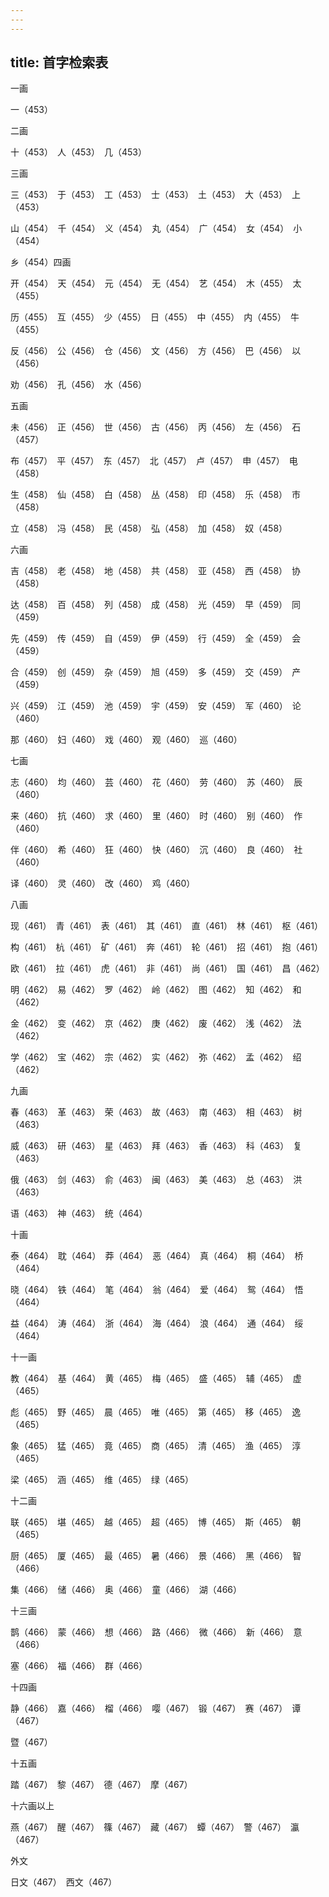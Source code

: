 ```yaml
---
---
---
```

title: 首字检索表
---




一画

一（453）

二画

十（453）　人（453）　几（453）

三画

三（453）　于（453）　工（453）　士（453）　土（453）　大（453）　上（453）

山（454）　千（454）　义（454）　丸（454）　广（454）　女（454）　小（454）

乡（454）四画

开（454）　天（454）　元（454）　无（454）　艺（454）　木（455）　太（455）

历（455）　互（455）　少（455）　日（455）　中（455）　内（455）　牛（455）

反（456）　公（456）　仓（456）　文（456）　方（456）　巴（456）　以（456）

劝（456）　孔（456）　水（456）

五画

未（456）　正（456）　世（456）　古（456）　丙（456）　左（456）　石（457）

布（457）　平（457）　东（457）　北（457）　卢（457）　申（457）　电（458）

生（458）　仙（458）　白（458）　丛（458）　印（458）　乐（458）　市（458）

立（458）　冯（458）　民（458）　弘（458）　加（458）　奴（458）

六画

吉（458）　老（458）　地（458）　共（458）　亚（458）　西（458）　协（458）

达（458）　百（458）　列（458）　成（458）　光（459）　早（459）　同（459）

先（459）　传（459）　自（459）　伊（459）　行（459）　全（459）　会（459）

合（459）　创（459）　杂（459）　旭（459）　多（459）　交（459）　产（459）

兴（459）　江（459）　池（459）　宇（459）　安（459）　军（460）　论（460）

那（460）　妇（460）　戏（460）　观（460）　巡（460）

七画

志（460）　均（460）　芸（460）　花（460）　劳（460）　苏（460）　辰（460）

来（460）　抗（460）　求（460）　里（460）　时（460）　别（460）　作（460）

伴（460）　希（460）　狂（460）　快（460）　沉（460）　良（460）　社（460）

译（460）　灵（460）　改（460）　鸡（460）

八画

现（461）　青（461）　表（461）　其（461）　直（461）　林（461）　枢（461）

构（461）　杭（461）　矿（461）　奔（461）　轮（461）　招（461）　抱（461）

欧（461）　拉（461）　虎（461）　非（461）　尚（461）　国（461）　昌（462）

明（462）　易（462）　罗（462）　岭（462）　图（462）　知（462）　和（462）

金（462）　变（462）　京（462）　庚（462）　废（462）　浅（462）　法（462）

学（462）　宝（462）　宗（462）　实（462）　弥（462）　孟（462）　绍（462）

九画

春（463）　革（463）　荣（463）　故（463）　南（463）　相（463）　树（463）

威（463）　研（463）　星（463）　拜（463）　香（463）　科（463）　复（463）

俄（463）　剑（463）　俞（463）　闽（463）　美（463）　总（463）　洪（463）

语（463）　神（463）　统（464）

十画

泰（464）　耽（464）　莽（464）　恶（464）　真（464）　桐（464）　桥（464）

晓（464）　铁（464）　笔（464）　翁（464）　爱（464）　鸳（464）　悟（464）

益（464）　涛（464）　浙（464）　海（464）　浪（464）　通（464）　绥（464）

十一画

教（464）　基（464）　黄（465）　梅（465）　盛（465）　辅（465）　虚（465）

彪（465）　野（465）　晨（465）　唯（465）　第（465）　移（465）　逸（465）

象（465）　猛（465）　竟（465）　商（465）　清（465）　渔（465）　淳（465）

梁（465）　涵（465）　维（465）　绿（465）

十二画

联（465）　堪（465）　越（465）　超（465）　博（465）　斯（465）　朝（465）

厨（465）　厦（465）　最（465）　暑（466）　景（466）　黑（466）　智（466）

集（466）　储（466）　奥（466）　童（466）　湖（466）

十三画

鹊（466）　蒙（466）　想（466）　路（466）　微（466）　新（466）　意（466）

塞（466）　福（466）　群（466）

十四画

静（466）　嘉（466）　榴（466）　嘤（467）　锻（467）　赛（467）　谭（467）

暨（467）

十五画

踏（467）　黎（467）　德（467）　摩（467）

十六画以上

燕（467）　醒（467）　篠（467）　藏（467）　蟫（467）　警（467）　瀛（467）

外文

日文（467）　西文（467）